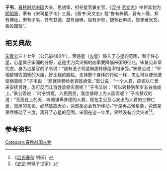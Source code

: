 '''子韦'''，[[春秋时期|春秋时期]][[宋国|宋国]]大夫、思想家，担任星官兼史官，《[[汉书|汉书]]·[[艺文志|艺文志]]》中将其划为[[阴阳家|阴阳家]]，著有《宋司星子韦》三篇。《晋书·天文志》载“鲁有梓慎，晋有卜偃，郑有裨灶，宋有子韦，齐有甘德，楚有唐昧，赵有尹皋，魏有石申夫，皆掌著天文，各论图验”。

==相关典故==
[[宋景公|宋景公]]三十七年（公元前480年），荧惑星（[[火星|火星]]）侵入了心星的范围，看守住心星，心星属于宋国的分野，这是主刀兵灾祸的凶事要降临宋国的征兆，宋景公非常忧虑。身为占星官的子韦说：“我有法子将这祸患转移给宰相承受。”宋景公说：“宰相是辅佐国家的大臣，好比我的股肱，支持整个身体的行动一样，怎么可以使他遭受祸患呢？”子韦说：“那就转移给老百姓承受。”景公说：“一个人君，应该以仁爱来安抚百姓，怎可反而让百姓承受灾患呢？”子韦又说：“可以转移到年岁五谷收成上。”景公答说：“时令饥荒，人民困苦，我怎够得上为人国君呢？”子韦赞叹的说：“至高在上的天，听顺谦卑养德的人君，现在主公至心发出为人君的三种仁爱、宽厚的言论，必然感应天心，荧惑星必会有所移动。”于是再占候星象，荧惑星果然移动了三度，离开了心星的范围。宋国在这一年里，果然没有刀兵灾难<ref>《[[吕氏春秋|吕氏春秋]]·制乐》</ref><ref>《[[史记|史记]]·宋微子世家》</ref>。

==参考资料==
<references/>

[[Category:春秋战国人物|Category:春秋战国人物]]